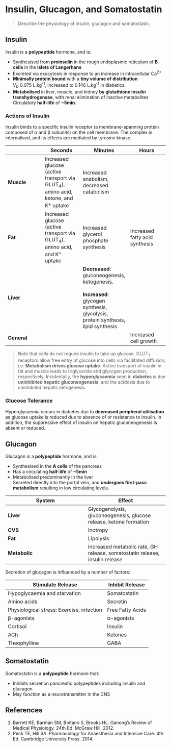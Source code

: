 # Insulin, Glucagon, and Somatostatin

> Describe the physiology of insulin, glucagon and somatostatin.

## Insulin

Insulin is a **polypeptide** hormone, and is:

* Synthesised from **proinsulin** in the rough endoplasmic reticulum of **B cells** in the **Islets of Langerhans**
* Excreted via exocytosis in response to an increase in intracellular Ca^2+^
* **Minimally protein bound** with a **tiny volume of distribution**\
V~D~ 0.075 L.kg^-1^, increased to 0.146 L.kg^-1^ in diabetics.
* **Metabolised** in liver, muscle, and kidney **by glutathione insulin transhydrogenase**, with renal elimination of inactive metabolites\
Circulatory **half-life** of **~5min**.


### Actions of Insulin

Insulin binds to a specific insulin receptor (a membrane-spanning protein composed of α and β subunits)  on the cell membrane. The complex is internalised, and its effects are mediated by tyrosine kinase.

||Seconds|Minutes|Hours|
|--|--|--|--|
|**Muscle**|Increased glucose (active transport via GLUT~4~), amino acid, ketone, and K^+^ uptake|Increased anabolism, decreased catabolism||
|**Fat**|Increased glucose (active transport via GLUT~4~), amino acid, and K^+^ uptake|Increased glycerol phosphate synthesis|Increased fatty acid synthesis|
|**Liver**||**Decreased**: gluconeogenesis, ketogenesis. <br><br>**Increased**: glycogen synthesis, glycolysis, protein synthesis, lipid synthesis||
|**General**|||Increased cell growth|

> Note that cells do not require insulin to take up glucose. GLUT~1~ receptors allow free entry of glucose into cells via facilitated diffusion; i.e. **Metabolism drives glucose uptake**. Active transport of insulin in fat and muscle leads to triglyceride and glycogen production, respectively. Incidentally, the **hyperglycaemia** seen in **diabetes** is due **uninhibited hepatic gluconeogenesis**, and the acidosis due to uninhibited hepatic ketogenesis.

### Glucose Tolerance

Hyperglycaemia occurs in diabetes due to **decreased peripheral utilisation** as glucose uptake is reduced due to absence of or resistance to insulin. In addition, the suppressive effect of insulin on hepatic gluconeogenesis is absent or reduced. 

## Glucagon

Glucagon is a **polypeptide** hormone, and is:

* Synthesised in the **A cells** of the pancreas
* Has a circulating **half-life** of **~5min**
* Metabolised predominantly in the liver\
Secreted directly into the portal vein, and **undergoes first-pass metabolism** resulting in low circulating levels.

|System|Effect|
|--|--|
|**Liver**|Glycogenolysis, gluconeogenesis, glucose release, ketone formation|
|**CVS**| Inotropy|
|**Fat**|Lipolysis|
|**Metabolic**|Increased metabolic rate, GH release, somatostatin release, insulin release|

Secretion of glucagon is influenced by a number of factors:

|Stimulate Release|Inhibit Release|
|--|--|
|Hypoglycaemia and starvation|Somatostatin|
|Amino acids|Secretin
|Physiological stress: Exercise, infection|Free Fatty Acids|
|β-agonists|α-agonists
|Cortisol|Insulin|
|ACh|Ketones|
|Theophylline|GABA|

## Somatostatin

Somatostatin is a **polypeptide** hormone that:

* Inhibits secretion pancreatic polypeptides including insulin and glucagon
* May function as a neurotransmitter in the CNS


## References

1. Barrett KE, Barman SM, Boitano S, Brooks HL. Ganong's Review of Medical Physiology. 24th Ed. McGraw Hill. 2012.
2. Peck TE, Hill SA. Pharmacology for Anaesthesia and Intensive Care. 4th Ed. Cambridge University Press. 2014.\

